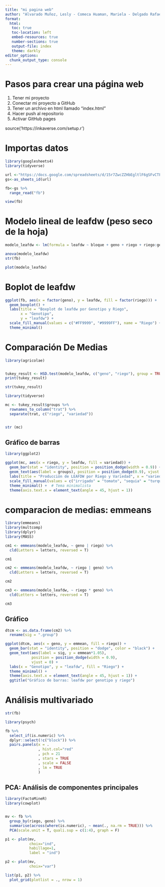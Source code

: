 ```yaml
---
title: "mi pagina web"
author: "Alvarado Muñoz, Lesly - Comeca Huaman, Mariela - Delgado Rafael, Jamil - Diaz Saucedo, Yoel - Florida Garcia, Cristian - Luis Marin, Ney"
format:
  html:
   toc: true
   toc-location: left
   embed-resources: true
   number-sections: true
   output-file: index
   theme: darkly
editor_options: 
  chunk_output_type: console
---
```


#  Pasos para crear una página web

1.  Tener mi proyecto
1.  Conectar mi proyecto a GitHub
1.  Tener un archivo en html llamado "index.html"
1.  Hacer push al repositorio
1.  Activar GitHub pages

source('https://inkaverse.com/setup.r')

#  Importas datos
```r
library(googlesheets4)
library(tidyverse)

url <-"https://docs.google.com/spreadsheets/d/15r7ZwcZZHbEgltlF6gSFvCTFA-CFzVBWwg3mFlRyKPs/edit?gid=172957346#gid=172957346"
gs<-as_sheets_id(url)

fb<-gs %>%
  range_read("fb")

view(fb)

```



#  Modelo lineal de leafdw (peso seco de la hoja)

```r
modelo_leafdw <- lm(formula = leafdw ~ bloque + geno + riego + riego:geno, data = fb)

anova(modelo_leafdw)
str(fb)

plot(modelo_leafdw)

```

# Boplot de leafdw

```r

ggplot(fb, aes(x = factor(geno), y = leafdw, fill = factor(riego))) +
  geom_boxplot() +
  labs(title = "Boxplot de leafdw por Genotipo y Riego",
       x = "Genotipo",
       y = "leafdw") +
  scale_fill_manual(values = c("#FF9999", "#9999FF"), name = "Riego") +
  theme_minimal()

```

# Comparación De Medias


```r
library(agricolae)


tukey_result <- HSD.test(modelo_leafdw, c("geno", "riego"), group = TRUE)
print(tukey_result)


```

```r
str(tukey_result)

library(tidyverse)

mc <- tukey_result$groups %>% 
  rownames_to_column("trat") %>% 
  separate(trat, c("riego", "variedad")) 


str (mc)
```

##  Gráfico de barras

```r
library(ggplot2)

ggplot(mc, aes(x = riego, y = leafdw, fill = variedad)) +
  geom_bar(stat = "identity", position = position_dodge(width = 0.9)) +  # Barras agrupadas por variedad
  geom_text(aes(label = groups), position = position_dodge(0.9), vjust = -0.5, size = 3) +  # Etiquetas sobre las barras
  labs(title = "Producción de LEAFDW por Riego y Variedad", x = "variedad", y = "LEAFDW", fill = "riego") +  # Etiquetas de los ejes y título
  scale_fill_manual(values = c("irrigado" = "tomato", "sequia" = "turquoise3")) +  # Colores personalizados para las variedades
  theme_minimal() +  # Tema minimalista
  theme(axis.text.x = element_text(angle = 45, hjust = 1))
```

# comparacion de medias: emmeans

```r

library(emmeans)
library(multcomp)
library(dplyr)
library(MASS)

cm1 <- emmeans(modelo_leafdw, ~ geno | riego) %>% 
  cld(Letters = letters, reversed = T)

cm1

cm2 <- emmeans(modelo_leafdw, ~ riego | geno) %>% 
  cld(Letters = letters, reversed = T)

cm2

cm3 <- emmeans(modelo_leafdw, ~ riego * geno) %>% 
  cld(Letters = letters, reversed = T)

cm3
```



## Gráfico

```r
dtcm <- as.data.frame(cm2) %>% 
  rename(sig = ".group")

ggplot(dtcm, aes(x = geno, y = emmean, fill = riego)) +
  geom_bar(stat = "identity", position = "dodge", color = "black") +
  geom_text(aes(label = sig, y = emmean*1.05),
            position = position_dodge(width = 0.9),
            vjust = 0) +
  labs(x = "Genotipo", y = "leafdw", fill = "Riego") +
  theme_minimal() +
  theme(axis.text.x = element_text(angle = 45, hjust = 1)) +
  ggtitle("Gráfico de barras: leafdw por genotipo y riego")
```


# Análisis multivariado

```r
str(fb)
```

```r
library(psych)

fb %>% 
  select_if(is.numeric) %>% 
  dplyr::select(!c("block")) %>% 
  pairs.panels(x = .
               , hist.col="red"
               , pch = 21
               , stars = TRUE
               , scale = FALSE
               , lm = TRUE
               ) 
```


## PCA: Análisis de componentes principales

```r
library(FactoMineR)
library(cowplot)


mv <- fb %>%
  group_by(riego, geno) %>%
  summarise(across(where(is.numeric), ~ mean(., na.rm = TRUE))) %>%
  PCA(scale.unit = T, quali.sup = c(1:4), graph = F)

p1 <- plot(mv,
           choix="ind",
           habillage=1,
           label = "ind")

p2 <- plot(mv,
           choix="var")

list(p1, p2) %>%
  plot_grid(plotlist = ., nrow = 1)
```












